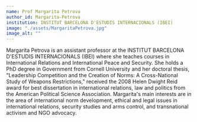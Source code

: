 ```yaml
---
name: Prof Margarita Petrova
author_id: Margarita-Petrova
institution: INSTITUT BARCELONA D'ESTUDIS INTERNACIONALS (IBEI)
image: "./assets/MargaritaPetrova.jpg"
image_alt: ""
---
```


Margarita Petrova is an assistant professor at the INSTITUT BARCELONA D'ESTUDIS INTERNACIONALS (IBEI) where she teaches courses in International Relations and International Peace and Security. She holds a PhD degree in Government from Cornell University and her doctoral thesis, "Leadership Competition and the Creation of Norms: A Cross-National Study of Weapons Restrictions," received the 2008 Helen Dwight Reid award for best dissertation in international relations, law and politics from the American Political Science Association. Margarita's main interests are in the area of international norm development, ethical and legal issues in international relations, security studies and arms control, and transnational activism and NGO advocacy.
